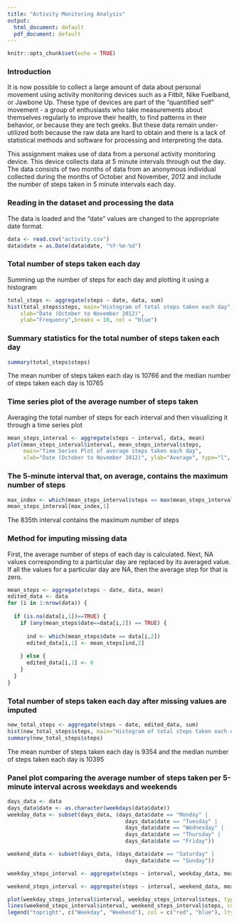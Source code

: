 ---
title: "Activity Monitoring Analysis"
output:
  html_document: default
  pdf_document: default
---

```{r setup, include=FALSE}
knitr::opts_chunk$set(echo = TRUE)
```

### Introduction
It is now possible to collect a large amount of data about personal movement using activity monitoring devices such as a Fitbit, Nike Fuelband, or Jawbone Up. These type of devices are part of the "quantified self" movement - a group of enthusiasts who take measurements about themselves regularly to improve their health, to find patterns in their behavior, or because they are tech geeks. But these data remain under-utilized both because the raw data are hard to obtain and there is a lack of statistical methods and software for processing and interpreting the data.

This assignment makes use of data from a personal activity monitoring device. This device collects data at 5 minute intervals through out the day. The data consists of two months of data from an anonymous individual collected during the months of October and November, 2012 and include the number of steps taken in 5 minute intervals each day.

### Reading in the dataset and processing the data
The data is loaded and the "date" values are changed to the appropriate date format.
```{r ReadData}
data <- read.csv("activity.csv")
data$date = as.Date(data$date, "%Y-%m-%d")
```


### Total number of steps taken each day
Summing up the number of steps for each day and plotting it using a histogram
```{r Hist}
total_steps <- aggregate(steps ~ date, data, sum)
hist(total_steps$steps, main="Histogram of total steps taken each day", 
    xlab="Date (October to November 2012)", 
    ylab="Frequency",breaks = 10, col = "blue")
```


### Summary statistics for the total number of steps taken each day
```{r MeanMedian}
summary(total_steps$steps)
```
The mean number of steps taken each day is 10766 and the median number of steps taken each day is 10765

### Time series plot of the average number of steps taken
Averaging the total number of steps for each interval and then visualizing it through a time series plot
```{r Tseries}
mean_steps_interval <- aggregate(steps ~ interval, data, mean)
plot(mean_steps_interval$interval, mean_steps_interval$steps, 
     main="Time Series Plot of average steps taken each day", 
     xlab="Date (October to November 2012)", ylab="Average", type="l", lwd=1)
```


### The 5-minute interval that, on average, contains the maximum number of steps
```{r MaxInterval}
max_index <- which(mean_steps_interval$steps == max(mean_steps_interval$steps))
mean_steps_interval[max_index,1]
```
The 835th interval contains the maximum number of steps

### Method for imputing missing data
First, the average number of steps of each day is calculated. Next, NA values corresponding to a particular day are replaced by its averaged value. If all the values for a particular day are NA, then the average step for that is zero.
```{r ReplaceNA}
mean_steps <- aggregate(steps ~ date, data, mean)
edited_data <- data
for (i in 1:nrow(data)) {
  
  if (is.na(data[i,1])==TRUE) {
    if (any(mean_steps$date==data[i,2]) == TRUE) {
      
      ind <- which(mean_steps$date == data[i,2])
      edited_data[i,1] <- mean_steps[ind,2]
      
    } else {
      edited_data[i,1] <- 0
    }
  }
}
```


### Total number of steps taken each day after missing values are imputed
```{r Hist2}
new_total_steps <- aggregate(steps ~ date, edited_data, sum)
hist(new_total_steps$steps, main="Histogram of total steps taken each day", xlab="Date (October to November 2012)", ylab="Frequency",breaks = 10, col = "red")
summary(new_total_steps$steps)
```
The mean number of steps taken each day is 9354 and the median number of steps taken each day is 10395

### Panel plot comparing the average number of steps taken per 5-minute interval across weekdays and weekends
```{r panel}
days_data <- data
days_data$date <- as.character(weekdays(data$date))
weekday_data <- subset(days_data, (days_data$date == "Monday" | 
                                     days_data$date == "Tuesday" |
                                     days_data$date == "Wednesday" |
                                     days_data$date == "Thursday" |
                                     days_data$date == "Friday"))

weekend_data <- subset(days_data, (days_data$date == "Saturday" | 
                                     days_data$date == "Sunday"))

weekday_steps_interval <- aggregate(steps ~ interval, weekday_data, mean)

weekend_steps_interval <- aggregate(steps ~ interval, weekend_data, mean)

plot(weekday_steps_interval$interval, weekday_steps_interval$steps, type = "l", main = "Comparison of the Average Number of Steps\n between Weekdays and Weekends", xlab = "Interval", ylab = "Frequency", col = "red")
lines(weekend_steps_interval$interval, weekend_steps_interval$steps, col = "blue")
legend("topright", c("Weekday", "Weekend"), col = c("red", "blue"), lty = 2)
```
